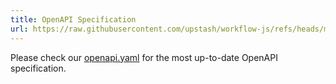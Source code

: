 ```yaml
---
title: OpenAPI Specification
url: https://raw.githubusercontent.com/upstash/workflow-js/refs/heads/main/package.json
---
```


Please check our [openapi.yaml](https://raw.githubusercontent.com/upstash/workflow-js/refs/heads/main/package.json) for the most up-to-date OpenAPI specification. 